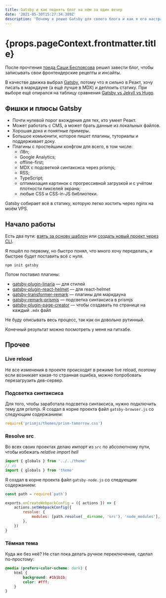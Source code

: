 ```yaml
---
title: Gatsby и как поднять блог на нём за один вечер
date: '2021-05-30T15:27:34.389Z'
description: 'Почему я решил Gatsby для своего блога и как я его настраивал'
---
```


<h1>{props.pageContext.frontmatter.title}</h1>

После прочтения [треда Саши Беспоясова](https://twitter.com/jsunderhood/status/1388020089451163649) решил завести блог, чтобы записывать свои фронтендерские рецепты и инсайты.

В качестве движка выбрал [Gatsby](https://www.gatsbyjs.com), потому что я сильно в Реакт, хочу писать в маркдауне (а ещё лучше в MDX) и деплоить статику. При выборе ещё опирался на таблицу сравнения [Gatsby vs Jekyll vs Hugo](https://www.gatsbyjs.com/features/jamstack/gatsby-vs-jekyll-vs-hugo).

## Фишки и плюсы Gatsby

-   Почти нулевой порог вхождения для тех, кто умеет Реакт.
-   Может работать с CMS, а может брать данные из локальных файлов.
-   Хорошая дока и понятные примеры.
-   Большое комьюнити, которое пишет плагины, туториалы и поддерживает доку.
-   Плагины с простейшим конфгом для всего, в том числе:
    -   i18n;
    -   Google Analytics;
    -   offline-first;
    -   MDX с подсветкой синтаксиса через prismjs;
    -   RSS;
    -   TypeScript;
    -   оптимизация картинок с прогрессивной загрузкой и с учётом плотности пикселей экрана;
    -   любые CSS и CSS-in-JS библиотеки.

Gatsby собирает всё в статику, которую легко хостить через nginx на моём VPS.

## Начало работы

Есть два пути: [взять за основу шаблон](https://www.gatsbyjs.com/starters/) или [создать новый проект через CLI](https://www.gatsbyjs.com/docs/quick-start/).

Я пошёл по первому, но быстро понял, что много хочу переделать, и быстрее будет поставить всё с нуля.

```shell
npm init gatsby
```

Потом поставил плагины:

-   [gatsby-plugin-linaria](https://www.gatsbyjs.com/plugins/gatsby-plugin-linaria/) — для стилей
-   [gatsby-plugin-react-helmet](https://www.gatsbyjs.com/plugins/gatsby-plugin-react-helmet/) — для react-helmet
-   [gatsby-transformer-remark](https://www.gatsbyjs.com/plugins/gatsby-transformer-remark/) — плагины для маркдауна
-   [gatsby-remark-prismjs](https://www.gatsbyjs.com/plugins/gatsby-remark-prismjs/) — подсветка синтаксиса в prismjs
-   [gatsby-plugin-page-creator](https://www.gatsbyjs.com/plugins/gatsby-plugin-page-creator/) — чтобы создавать по странице на каждый `.mdx` файл

Не буду описывать весь процесс, так как он довольно рутинный.

Конечный результат можно посмотреть у меня на гитхабе.

## Прочее

### Live reload

Не все изменения в проекте происходят в режиме live reload, поэтому если возникает какая-то странная ошибка, можно попробовать перезагрузить дев-сервер.

### Подсветка синтаксиса

Для того, чтобы заработала подсветка синтаксиса, нужно подключить тему для prismjs.
Я создал в корне проекта файл `gatsby-browser.js` со следующим содержанием:

```js
require('prismjs/themes/prism-tomorrow.css')
```

### Resolve src

Во всех своих проектах делаю импорт из `src` по абсолютному пути, чтобы избежать _relative import hell_

```js
import { globals } from '../../theme'
// vs
import { globals } from 'theme'
```

Я создал в корне проекта файл `gatsby-node.js` со следующим содержанием:

```js
const path = require(`path`)

exports.onCreateWebpackConfig = ({ actions }) => {
    actions.setWebpackConfig({
        resolve: {
            modules: [path.resolve(__dirname, 'src'), 'node_modules'],
        },
    })
}
```

### Тёмная тема

Куда же без неё? Не стал пока делать ручное переключение, сделал по-простому:

```css
@media (prefers-color-scheme: dark) {
    html {
        background: #1b1b1b;
        color: #fff;
    }
}
```
